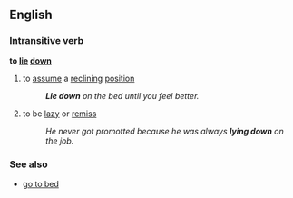 ==English==
===Intransitive verb===
'''to [[lie]] [[down]]'''
#to [[assume]] a [[reclining]] [[position]]
#:'''''Lie down''' on the bed until you feel better.''
#to be [[lazy]] or [[remiss]]
#:''He never got promotted because he was always '''lying down''' on the job.''
===See also===
*[[go to bed]]